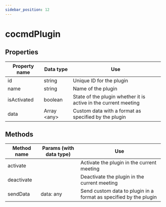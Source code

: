 ```yaml
---
sidebar_position: 12
---
```


# cocmdPlugin

## Properties

| Property name | Data type    | Use                                                             |
| ------------- | ------------ | --------------------------------------------------------------- |
| id            | string       | Unique ID for the plugin                                        |
| name          | string       | Name of the plugin                                              |
| isActivated   | boolean      | State of the plugin whether it is active in the current meeting |
| data          | Array <any\> | Custom data with a format as specified by the plugin            |

## Methods

| Method name | Params (with data type) | Use                                                               |
| ----------- | ----------------------- | ----------------------------------------------------------------- |
| activate    |                         | Activate the plugin in the current meeting                        |
| deactivate  |                         | Deactivate the plugin in the current meeting                      |
| sendData    | data: any               | Send custom data to plugin in a format as specified by the plugin |
